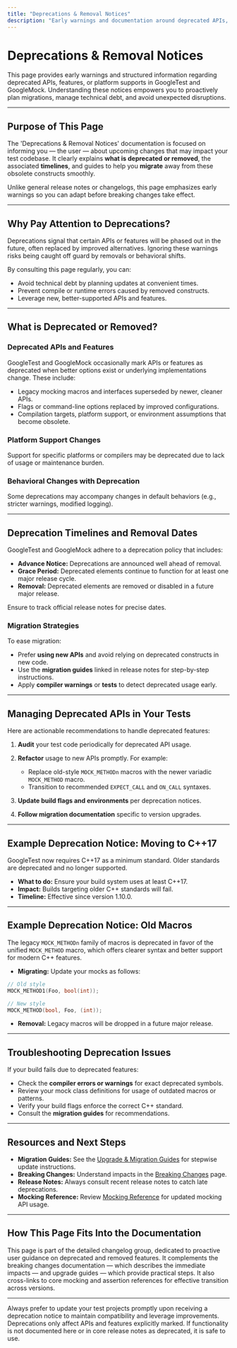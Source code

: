```yaml
---
title: "Deprecations & Removal Notices"
description: "Early warnings and documentation around deprecated APIs, features, or platform support. Explains timelines, migration paths, and eventual removals to aid proactive planning and technical debt management."
---
```


# Deprecations & Removal Notices

This page provides early warnings and structured information regarding deprecated APIs, features, or platform supports in GoogleTest and GoogleMock. Understanding these notices empowers you to proactively plan migrations, manage technical debt, and avoid unexpected disruptions.

---

## Purpose of This Page

The 'Deprecations & Removal Notices' documentation is focused on informing you — the user — about upcoming changes that may impact your test codebase. It clearly explains **what is deprecated or removed**, the associated **timelines**, and guides to help you **migrate** away from these obsolete constructs smoothly.

Unlike general release notes or changelogs, this page emphasizes early warnings so you can adapt before breaking changes take effect.

---

## Why Pay Attention to Deprecations?

Deprecations signal that certain APIs or features will be phased out in the future, often replaced by improved alternatives. Ignoring these warnings risks being caught off guard by removals or behavioral shifts.

By consulting this page regularly, you can:

- Avoid technical debt by planning updates at convenient times.
- Prevent compile or runtime errors caused by removed constructs.
- Leverage new, better-supported APIs and features.

---

## What is Deprecated or Removed?

### Deprecated APIs and Features

GoogleTest and GoogleMock occasionally mark APIs or features as deprecated when better options exist or underlying implementations change. These include:

- Legacy mocking macros and interfaces superseded by newer, cleaner APIs.
- Flags or command-line options replaced by improved configurations.
- Compilation targets, platform support, or environment assumptions that become obsolete.

### Platform Support Changes

Support for specific platforms or compilers may be deprecated due to lack of usage or maintenance burden.

### Behavioral Changes with Deprecation

Some deprecations may accompany changes in default behaviors (e.g., stricter warnings, modified logging).

---

## Deprecation Timelines and Removal Dates

GoogleTest and GoogleMock adhere to a deprecation policy that includes:

- **Advance Notice:** Deprecations are announced well ahead of removal.
- **Grace Period:** Deprecated elements continue to function for at least one major release cycle.
- **Removal:** Deprecated elements are removed or disabled in a future major release.

Ensure to track official release notes for precise dates.

### Migration Strategies

To ease migration:

- Prefer **using new APIs** and avoid relying on deprecated constructs in new code.
- Use the **migration guides** linked in release notes for step-by-step instructions.
- Apply **compiler warnings** or **tests** to detect deprecated usage early.

---

## Managing Deprecated APIs in Your Tests

Here are actionable recommendations to handle deprecated features:

1. **Audit** your test code periodically for deprecated API usage.
2. **Refactor** usage to new APIs promptly. For example:

   - Replace old-style `MOCK_METHODn` macros with the newer variadic `MOCK_METHOD` macro.
   - Transition to recommended `EXPECT_CALL` and `ON_CALL` syntaxes.
3. **Update build flags and environments** per deprecation notices.
4. **Follow migration documentation** specific to version upgrades.

---

## Example Deprecation Notice: Moving to C++17

GoogleTest now requires C++17 as a minimum standard. Older standards are deprecated and no longer supported.

- **What to do:** Ensure your build system uses at least C++17.
- **Impact:** Builds targeting older C++ standards will fail.
- **Timeline:** Effective since version 1.10.0.

---

## Example Deprecation Notice: Old Macros

The legacy `MOCK_METHODn` family of macros is deprecated in favor of the unified `MOCK_METHOD` macro, which offers clearer syntax and better support for modern C++ features.

- **Migrating:** Update your mocks as follows:

```cpp
// Old style
MOCK_METHOD1(Foo, bool(int));

// New style
MOCK_METHOD(bool, Foo, (int));
```

- **Removal:** Legacy macros will be dropped in a future major release.

---

## Troubleshooting Deprecation Issues

If your build fails due to deprecated features:

- Check the **compiler errors or warnings** for exact deprecated symbols.
- Review your mock class definitions for usage of outdated macros or patterns.
- Verify your build flags enforce the correct C++ standard.
- Consult the **migration guides** for recommendations.

---

## Resources and Next Steps

- **Migration Guides:** See the [Upgrade & Migration Guides](https://github.com/google/googletest/blob/main/docs/changelog/breaking-changes-migrations/upgrade-guides.md) for stepwise update instructions.
- **Breaking Changes:** Understand impacts in the [Breaking Changes](https://github.com/google/googletest/blob/main/docs/changelog/breaking-changes-migrations/breaking-changes.md) page.
- **Release Notes:** Always consult recent release notes to catch late deprecations.
- **Mocking Reference:** Review [Mocking Reference](https://github.com/google/googletest/blob/main/docs/reference/mocking.md) for updated mocking API usage.

---

## How This Page Fits Into the Documentation

This page is part of the detailed changelog group, dedicated to proactive user guidance on deprecated and removed features. It complements the breaking changes documentation — which describes the immediate impacts — and upgrade guides — which provide practical steps. It also cross-links to core mocking and assertion references for effective transition across versions.

---

<Tip>
Always prefer to update your test projects promptly upon receiving a deprecation notice to maintain compatibility and leverage improvements.
</Tip>

<Note>
Deprecations only affect APIs and features explicitly marked. If functionality is not documented here or in core release notes as deprecated, it is safe to use.
</Note>